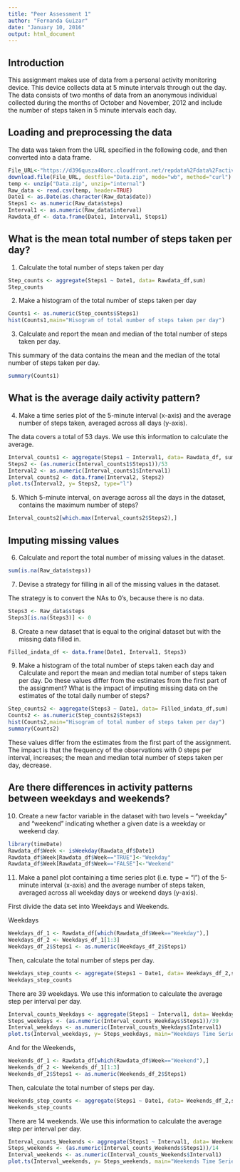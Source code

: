 ```yaml
---
title: "Peer Assessment 1"
author: "Fernanda Guizar"
date: "January 10, 2016"
output: html_document
---
```


## Introduction

This assignment makes use of data from a personal activity monitoring device. This device collects data at 5 minute intervals through out the day. The data consists of two months of data from an anonymous individual collected during the months of October and November, 2012 and include the number of steps taken in 5 minute intervals each day.

## Loading and preprocessing the data

The data was taken from the URL specified in the following code, and then converted into a data frame. 

```r
File_URL<-"https://d396qusza40orc.cloudfront.net/repdata%2Fdata%2Factivity.zip"
download.file(File_URL, destfile="Data.zip", mode="wb", method="curl")
temp <- unzip("Data.zip", unzip="internal")
Raw_data <- read.csv(temp, header=TRUE)
Date1 <- as.Date(as.character(Raw_data$date))
Steps1 <- as.numeric(Raw_data$steps)
Interval1 <- as.numeric(Raw_data$interval)
Rawdata_df <- data.frame(Date1, Interval1, Steps1)
```

## What is the mean total number of steps taken per day?

1. Calculate  the total number of steps taken per day

```r
Step_counts <- aggregate(Steps1 ~ Date1, data= Rawdata_df,sum)
Step_counts
```

2. Make a histogram of the total number of steps taken per day

```r
Counts1 <- as.numeric(Step_counts$Steps1)
hist(Counts1,main="Hisogram of total number of steps taken per day")
```

3. Calculate and report the mean and median of the total number of steps taken per day. 

This summary of the data contains the mean and the median of the total number of steps taken per day. 

```r
summary(Counts1)
```

## What is the average daily activity pattern?

4. Make a time series plot of the 5-minute interval (x-axis) and the average number of steps taken, averaged across all days (y-axis). 

The data covers a total of 53 days. We use this information to calculate the average. 


```r
Interval_counts1 <- aggregate(Steps1 ~ Interval1, data= Rawdata_df, sum)
Steps2 <- (as.numeric(Interval_counts1$Steps1))/53
Interval2 <- as.numeric(Interval_counts1$Interval1)
Interval_counts2 <- data.frame(Interval2, Steps2)
plot.ts(Interval2, y= Steps2, type="l")
```


5. Which 5-minute interval, on average across all the days in the dataset, contains the maximum number of steps?

```r
Interval_counts2[which.max(Interval_counts2$Steps2),]
```


## Imputing missing values

6. Calculate and report the total number of missing values in the dataset.

```r
sum(is.na(Raw_data$steps))
```

7. Devise a strategy for filling in all of the missing values in the dataset.

The strategy is to convert the NAs to 0's, because there is no data. 

```r
Steps3 <- Raw_data$steps
Steps3[is.na(Steps3)] <- 0
```

8. Create a new dataset that is equal to the original dataset but with the missing data filled in.

```r
Filled_indata_df <- data.frame(Date1, Interval1, Steps3)
```

9. Make a histogram of the total number of steps taken each day and Calculate and report the mean and median total number of steps taken per day. Do these values differ from the estimates from the first part of the assignment? What is the impact of imputing missing data on the estimates of the total daily number of steps?

```r
Step_counts2 <- aggregate(Steps3 ~ Date1, data= Filled_indata_df,sum)
Counts2 <- as.numeric(Step_counts2$Steps3)
hist(Counts2,main="Hisogram of total number of steps taken per day")
summary(Counts2)
```

These values differ from the estimates from the first part of the assignment. The impact is that the frequency of the observations with 0 steps per interval, increases; the mean and median total number of steps taken per day, decrease. 


## Are there differences in activity patterns between weekdays and weekends?

10. Create a new factor variable in the dataset with two levels – “weekday” and “weekend” indicating whether a given date is a weekday or weekend day.

```r
library(timeDate)
Rawdata_df$Week <- isWeekday(Rawdata_df$Date1)
Rawdata_df$Week[Rawdata_df$Week=="TRUE"]<-"Weekday"
Rawdata_df$Week[Rawdata_df$Week=="FALSE"]<-"Weekend"
```

11. Make a panel plot containing a time series plot (i.e. type = "l") of the 5-minute interval (x-axis) and the average number of steps taken, averaged across all weekday days or weekend days (y-axis).

First divide the data set into Weekdays and Weekends. 

Weekdays

```r
Weekdays_df_1 <- Rawdata_df[which(Rawdata_df$Week=="Weekday"),]
Weekdays_df_2 <- Weekdays_df_1[1:3]
Weekdays_df_2$Steps1 <- as.numeric(Weekdays_df_2$Steps1)
```

Then, calculate the total number of steps per day. 

```r
Weekdays_step_counts <- aggregate(Steps1 ~ Date1, data= Weekdays_df_2,sum)
Weekdays_step_counts
```

There are 39 weekdays. We use this information to calculate the average step per interval per day. 

```r
Interval_counts_Weekdays <- aggregate(Steps1 ~ Interval1, data= Weekdays_df_2, sum)
Steps_weekdays <- (as.numeric(Interval_counts_Weekdays$Steps1))/39
Interval_weekdays <- as.numeric(Interval_counts_Weekdays$Interval1)
plot.ts(Interval_weekdays, y= Steps_weekdays, main="Weekdays Time Series Plot", type="l")
```

And for the Weekends, 

```r
Weekends_df_1 <- Rawdata_df[which(Rawdata_df$Week=="Weekend"),]
Weekends_df_2 <- Weekends_df_1[1:3]
Weekends_df_2$Steps1 <- as.numeric(Weekends_df_2$Steps1)
```

Then, calculate the total number of steps per day. 

```r
Weekends_step_counts <- aggregate(Steps1 ~ Date1, data= Weekends_df_2,sum)
Weekends_step_counts
```

There are 14 weekends. We use this information to calculate the average step per interval per day. 

```r
Interval_counts_Weekends <- aggregate(Steps1 ~ Interval1, data= Weekends_df_2, sum)
Steps_weekends <- (as.numeric(Interval_counts_Weekends$Steps1))/14
Interval_weekends <- as.numeric(Interval_counts_Weekends$Interval1)
plot.ts(Interval_weekends, y= Steps_weekends, main="Weekends Time Series Plot", type="l")
```
